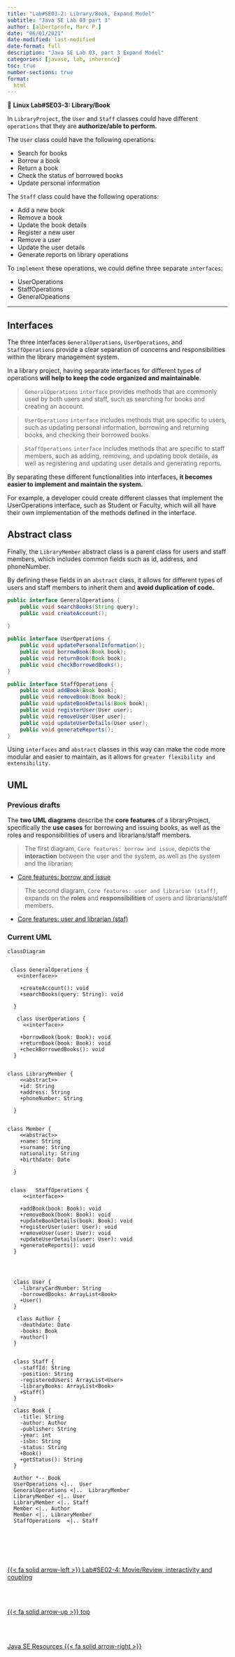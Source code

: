 ```yaml
---
title: "Lab#SE03-2: Library/Book, Expand Model"
subtitle: "Java SE Lab 03 part 3"
author: [albertprofe, Marc P.]
date: "06/01/2021"
date-modified: last-modified
date-format: full
description: "Java SE Lab 03, part 3 Expand Model"
categories: [javase, lab, inherence]
toc: true
number-sections: true
format:
  html
---
```


::: {.labs}
📘 **Linux Lab#SE03-3: Library/Book **

In ``LibraryProject``, the ``User`` and ``Staff`` classes could have different ``operations`` that they are **authorize/able to perform.**

The ``User`` class could have the following operations:

- Search for books
- Borrow a book
- Return a book
- Check the status of borrowed books
- Update personal information


The ``Staff`` class could have the following operations:

- Add a new book
- Remove a book
- Update the book details
- Register a new user
- Remove a user
- Update the user details
- Generate reports on library operations

To ``implement`` these operations, we could define three separate ``interfaces``: 

- UserOperations
- StaffOperations
- GeneralOpeations

:::

---



## Interfaces


The three interfaces ``GeneralOperations``, ``UserOperations``, and ``StaffOperations`` provide a clear separation of concerns and responsibilities within the library management system.

::: {.column-margin}
In a library project, having separate interfaces for different types of operations **will help to keep the code organized and maintainable**.
:::

> ``GeneralOperations`` ``interface`` provides methods that are commonly used by both users and staff, such as searching for books and creating an account.

> ``UserOperations`` ``interface`` includes methods that are specific to users, such as updating personal information, borrowing and returning books, and checking their borrowed books.

> ``StaffOperations`` ``interface`` includes methods that are specific to staff members, such as adding, removing, and updating book details, as well as registering and updating user details and generating reports.

By separating these different functionalities into interfaces, **it becomes easier to implement and maintain the system.**

::: {.column-margin}
For example, a developer could create different classes that implement the UserOperations interface, such as Student or Faculty, which will all have their own implementation of the methods defined in the interface.
:::

## Abstract class


Finally, the ``LibraryMember`` abstract class is a parent class for users and staff members, which includes common fields such as id, address, and phoneNumber.

By defining these fields in an ``abstract`` class, it allows for different types of users and staff members to inherit them and **avoid duplication of code.**



```java
public interface GeneralOperations {
    public void searchBooks(String query);
    public void createAccount();
    
}

public interface UserOperations {
    public void updatePersonalInformation();
    public void borrowBook(Book book);
    public void returnBook(Book book);
    public void checkBorrowedBooks();
}

public interface StaffOperations {
    public void addBook(Book book);
    public void removeBook(Book book);
    public void updateBookDetails(Book book);
    public void registerUser(User user);
    public void removeUser(User user);
    public void updateUserDetails(User user);
    public void generateReports();
}

```

::: {.column-margin}

Using ``interfaces`` and ``abstract`` classes in this way can make the code more modular and easier to maintain, as it allows for `greater flexibility and extensibility.`
:::

## UML

### Previous drafts

The **two UML diagrams** describe the **core features** of a libraryProject, specifically the **use cases** for borrowing and issuing books, as well as the roles and responsibilities of users and librarians/staff members.

> The first diagram, ``Core features: borrow and issue``, depicts the **interaction** between the user and the system, as well as the system and the librarian:


- [Core features: borrow and issue](/javase/selab3-1.qmd#core-features-borrow-and-issue)

> The second diagram, ``Core features: user and librarian (staff)``, expands on the **roles** and **responsibilities** of users and librarians/staff members.

- [Core features: user and librarian (staf)](/javase/selab3-1.qmd#core-features-user-and-librarian-(staf))

### Current UML

::: {.column-page-right}
```mermaid
classDiagram

  
 class GeneralOperations {
   <<interface>>
    
    +createAccount(): void
    +searchBooks(query: String): void
   
  }

   class UserOperations {
     <<interface>>
   
    +borrowBook(book: Book): void
    +returnBook(book: Book): void
    +checkBorrowedBooks(): void
  }


class LibraryMember {
    <<abstract>>
    +id: String
    +address: String
    +phoneNumber: String
   
  }


class Member {
    <<abstract>>
    +name: String
    +surname: String
    nationality: String
    +birthdate: Date
    
  }


 class   StaffOperations {
     <<interface>>
    
    +addBook(book: Book): void
    +removeBook(book: Book): void
    +updateBookDetails(book: Book): void
    +registerUser(user: User): void
    +removeUser(user: User): void
    +updateUserDetails(user: User): void
    +generateReports(): void
  }




  class User {
    -libraryCardNumber: String
    -borrowedBooks: ArrayList<Book>
    +User()
  }

   class Author {
    -deathdate: Date
    -books: Book
    +author()
  }
  
  
  class Staff {
    -staffId: String
    -position: String
    -registeredUsers: ArrayList<User>
    -libraryBooks: ArrayList<Book>
    +Staff()
  }

  class Book {
    -title: String
    -author: Author
    -publisher: String
    -year: int
    -isbn: String
    -status: String
    +Book()
    +getStatus(): String
  }
  
  Author *-- Book
  UserOperations <|..  User 
  GeneralOperations <|..  LibraryMember  
  LibraryMember <|.. User
  LibraryMember <|.. Staff
  Member <|.. Author
  Member <|.. LibraryMember
  StaffOperations  <|.. Staff

```
:::

<!--- navLinks -->
<br><br>
<div class=row>
<br>
<div class='column left previous'>
<br>
[{{< fa solid arrow-left >}} Lab#SE02-4: Movie/Review, interactivity and coupling](/javase/selab2-4.qmd)
<br>
</div>
<br>
<div class='column center'>
<br>
[{{< fa solid arrow-up >}} top](#top)
<br>
</div>
<br>
<div class='column right next'>
<br>
[Java SE Resources  {{< fa solid arrow-right >}}](/javase/resources.qmd)
<br>
</div>
<br>
</div>
